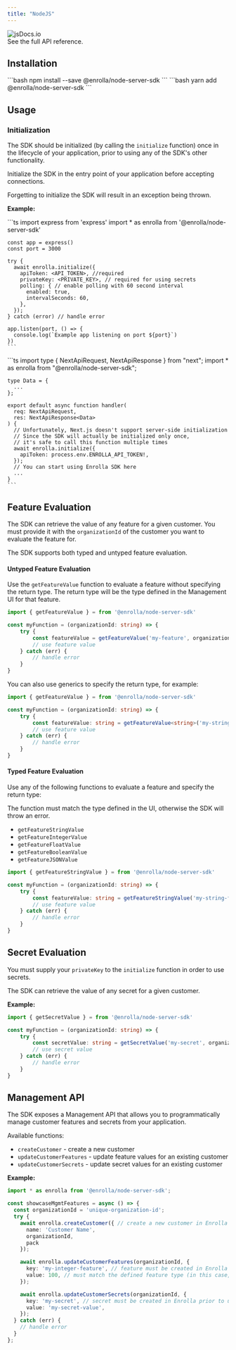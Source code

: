 ```yaml
---
title: "NodeJS"
---
```


<Card href="https://www.jsdocs.io/package/@enrolla/node-server-sdk">
<img src="https://img.shields.io/badge/jsDocs.io-reference-blue" alt="jsDocs.io"/>
<br/>
See the full API reference.
</Card>


## Installation

<Tabs>
  <Tab title="npm">
    ```bash
        npm install --save @enrolla/node-server-sdk
    ```
  </Tab>
  <Tab title="yarn">
    ```bash
        yarn add @enrolla/node-server-sdk
    ```
  </Tab>
</Tabs>

## Usage

### Initialization

The SDK should be initialized (by calling the `initialize` function) once in the lifecycle of your application, prior to using any of the SDK's other functionality.

Initialize the SDK in the entry point of your application before accepting connections.

<Warning>Forgetting to initialize the SDK will result in an exception being thrown.</Warning>

**Example:**

<Tabs>
  <Tab title="Express">
    ```ts
    import express from 'express'
    import * as enrolla from '@enrolla/node-server-sdk'

    const app = express()
    const port = 3000

    try {
      await enrolla.initialize({ 
        apiToken: <API_TOKEN>, //required
        privateKey: <PRIVATE_KEY>, // required for using secrets
        polling: { // enable polling with 60 second interval
          enabled: true, 
          intervalSeconds: 60,
        },  
      });
    } catch (error) // handle error

    app.listen(port, () => {
      console.log(`Example app listening on port ${port}`)
    })
    ```
  </Tab>
  <Tab title="Next.js">
    ```ts
    import type { NextApiRequest, NextApiResponse } from "next";
    import * as enrolla from "@enrolla/node-server-sdk";

    type Data = {
      ...
    };

    export default async function handler(
      req: NextApiRequest,
      res: NextApiResponse<Data>
    ) {
      // Unfortunately, Next.js doesn't support server-side initialization
      // Since the SDK will actually be initialized only once, 
      // it's safe to call this function multiple times
      await enrolla.initialize({
        apiToken: process.env.ENROLLA_API_TOKEN!,
      });
      // You can start using Enrolla SDK here
      ...
    }
    ```
  </Tab>
</Tabs>

## Feature Evaluation

The SDK can retrieve the value of any feature for a given customer. 
You must provide it with the `organizationId` of the customer you want to evaluate the feature for.

The SDK supports both typed and untyped feature evaluation.

#### Untyped Feature Evaluation

Use the `getFeatureValue` function to evaluate a feature without specifying the return type.
The return type will be the type defined in the Management UI for that feature.

```ts
import { getFeatureValue } = from '@enrolla/node-server-sdk'

const myFunction = (organizationId: string) => {
    try {
        const featureValue = getFeatureValue('my-feature', organizationId);
        // use feature value
    } catch (err) {
        // handle error
    }
}
```

You can also use generics to specify the return type, for example:

```ts
import { getFeatureValue } = from '@enrolla/node-server-sdk'

const myFunction = (organizationId: string) => {
    try {
        const featureValue: string = getFeatureValue<string>('my-string-feature', organizationId);
        // use feature value
    } catch (err) {
        // handle error
    }
}
````

#### Typed Feature Evaluation

Use any of the following functions to evaluate a feature and specify the return type:

<Warning>The function must match the type defined in the UI, otherwise the SDK will throw an error.</Warning>

- `getFeatureStringValue`
- `getFeatureIntegerValue`
- `getFeatureFloatValue`
- `getFeatureBooleanValue`
- `getFeatureJSONValue`


```ts
import { getFeatureStringValue } = from '@enrolla/node-server-sdk'

const myFunction = (organizationId: string) => {
    try {
        const featureValue: string = getFeatureStringValue('my-string-feature', organizationId);
        // use feature value
    } catch (err) {
        // handle error
    }
}
```

## Secret Evaluation

<Warning>You must supply your `privateKey` to the `initialize` function in order to use secrets.</Warning>

The SDK can retrieve the value of any secret for a given customer.

**Example:**

```ts
import { getSecretValue } = from '@enrolla/node-server-sdk'

const myFunction = (organizationId: string) => {
    try {
        const secretValue: string = getSecretValue('my-secret', organizationId);
        // use secret value
    } catch (err) {
        // handle error
    }
}
```

## Management API

The SDK exposes a Management API that allows you to programmatically manage customer features and secrets from your application.

Available functions:
- `createCustomer` - create a new customer
- `updateCustomerFeatures` - update feature values for an existing customer
- `updateCustomerSecrets` - update secret values for an existing customer

**Example:**

```ts
import * as enrolla from '@enrolla/node-server-sdk';

const showcaseMgmtFeatures = async () => {
  const organizationId = 'unique-organization-id';
  try {
    await enrolla.createCustomer({ // create a new customer in Enrolla with the supplied organizationId
      name: 'Customer Name',
      organizationId,
      pack
    });

    await enrolla.updateCustomerFeatures(organizationId, {
      key: 'my-integer-feature', // feature must be created in Enrolla prior to updating its value for this customer
      value: 100, // must match the defined feature type (in this case, an integer)
    });

    await enrolla.updateCustomerSecrets(organizationId, {
      key: 'my-secret', // secret must be created in Enrolla prior to updating its value for this customer
      value: 'my-secret-value',
    });
  } catch (err) {
    // handle error
  }
};
```
